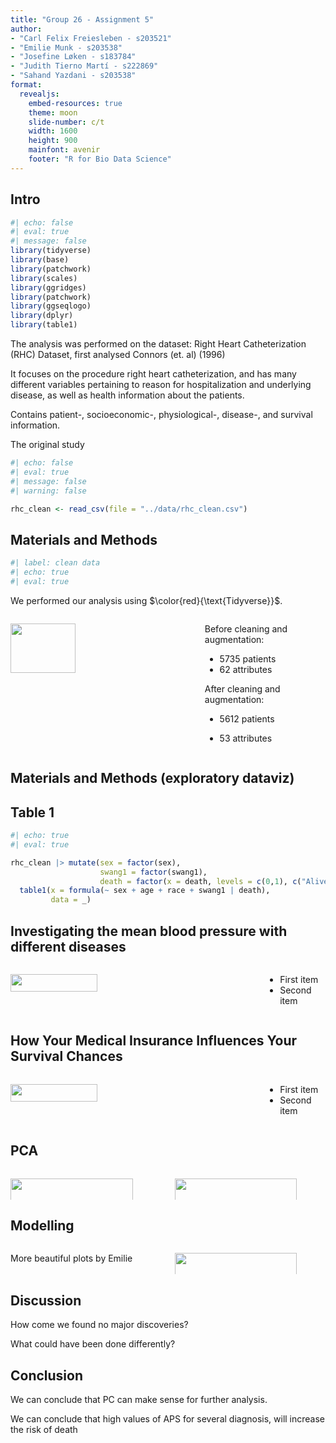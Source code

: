 ```yaml
---
title: "Group 26 - Assignment 5"
author: 
- "Carl Felix Freiesleben - s203521"
- "Emilie Munk - s203538"
- "Josefine Løken - s183784"
- "Judith Tierno Martí - s222869"
- "Sahand Yazdani - s203538"
format:
  revealjs:
    embed-resources: true
    theme: moon
    slide-number: c/t
    width: 1600
    height: 900
    mainfont: avenir
    footer: "R for Bio Data Science"
---
```

## Intro
```r
#| echo: false
#| eval: true
#| message: false
library(tidyverse)
library(base)
library(patchwork)
library(scales)
library(ggridges)
library(patchwork)
library(ggseqlogo)
library(dplyr)
library(table1)
```

The analysis was performed on the dataset: Right Heart Catheterization (RHC) Dataset, first analysed Connors \italics(et. al) (1996)

It focuses on the procedure right heart catheterization, and has many different variables pertaining to reason for hospitalization and underlying disease, as well as health information about the patients.

Contains patient-, socioeconomic-, physiological-, disease-, and survival information. 

The original study 


```r
#| echo: false
#| eval: true
#| message: false
#| warning: false

rhc_clean <- read_csv(file = "../data/rhc_clean.csv")

```



<!--# ---------------------------------------------------------------------- -->
<!--# SLIDE ---------------------------------------------------------------- -->
<!--# ---------------------------------------------------------------------- -->
## Materials and Methods

```r
#| label: clean data 
#| echo: true
#| eval: true
```

We performed our analysis using $\color{red}{\text{Tidyverse}}$. 

:::: {.columns}

::: {.column width="60%"}
![](../results/workflow.png){width=60% fig-align="left"}

:::

::: {.column width="40%"}


Before cleaning and augmentation:


::: {.incremental}

- 5735 patients
- 62 attributes

:::

After cleaning and augmentation:

::: {.incremental}
- 5612 patients 

- 53 attributes
:::

:::

::::


<!--# ---------------------------------------------------------------------- -->
<!--# SLIDE ---------------------------------------------------------------- -->
<!--# ---------------------------------------------------------------------- -->
## Materials and Methods (exploratory dataviz)

<!--# ---------------------------------------------------------------------- -->
<!--# SLIDE ---------------------------------------------------------------- -->
<!--# ---------------------------------------------------------------------- -->
## Table 1
```r
#| echo: true
#| eval: true

rhc_clean |> mutate(sex = factor(sex),
                    swang1 = factor(swang1),
                    death = factor(x = death, levels = c(0,1), c("Alive","Dead"))) |> 
  table1(x = formula(~ sex + age + race + swang1 | death),
         data = _)

```


<!--# ---------------------------------------------------------------------- -->
<!--# SLIDE ---------------------------------------------------------------- -->
<!--# ---------------------------------------------------------------------- -->
## Investigating the mean blood pressure with different diseases

:::: {.columns}

::: {.column width="80%"}

![](../results/meanbp_plot.png){width=60% fig-align="left"}
:::

::: {.column width="20%"}

::: {.incremental}

- First item
- Second item

:::


:::

::::

<!--# ---------------------------------------------------------------------- -->
<!--# SLIDE ---------------------------------------------------------------- -->
<!--# ---------------------------------------------------------------------- -->
## How Your Medical Insurance Influences Your Survival Chances

:::: {.columns}

::: {.column width="80%"}
![](../results/death_count.png){width=60% fig-align="left"}
:::

::: {.column width="20%"}

::: {.incremental}

- First item
- Second item

:::


:::

::::



<!--# ---------------------------------------------------------------------- -->
<!--# SLIDE ---------------------------------------------------------------- -->
<!--# ---------------------------------------------------------------------- -->
## PCA

:::: {.columns}

::: {.column width="50%"}


![](../results/result_plotted_on_coordinates.png){width=90% fig-align="right"}

:::

::: {.column width="50%"}

![](../results/PCA_explained.png){width=90% fig-align="right"}




:::

::::


<!--# ---------------------------------------------------------------------- -->
<!--# SLIDE ---------------------------------------------------------------- -->
<!--# ---------------------------------------------------------------------- -->
## Modelling

:::: {.columns}

::: {.column width="50%"}
More beautiful plots by Emilie

:::

::: {.column width="50%"}

![](../results/model_estimates.png){width=90% fig-align="right"}


:::

::::




 
<!--# ---------------------------------------------------------------------- -->
<!--# SLIDE ---------------------------------------------------------------- -->
<!--# ---------------------------------------------------------------------- -->
## Discussion

How come we found no major discoveries?

What could have been done differently?

<!--# ---------------------------------------------------------------------- -->
<!--# SLIDE ---------------------------------------------------------------- -->
<!--# ---------------------------------------------------------------------- -->
## Conclusion

We can conclude that PC can make sense for further analysis.

We can conclude that high values of APS for several diagnosis, will increase the risk of death

